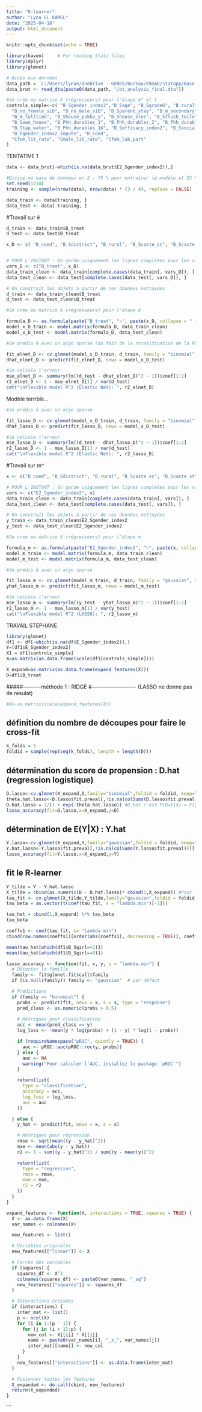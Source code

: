 ```yaml
---
title: "R-learner"
author: "Lyna EL KAMEL"
date: "2025-04-18"
output: html_document
---
```


```r
knitr::opts_chunk$set(echo = TRUE)
```

```r
library(haven)     # For reading Stata files
library(dplyr)
library(glmnet)
```



```r
# Accès aux données
data_path = 'C:/Users/lynae/OneDrive - GENES/Bureau/ENSAE/statapp/Base de donnée/Main Analysis and Paper/Analysis data' 
data_brut <- read_dta(paste0(data_path, "/bt_analysis_final.dta"))
```




```r
#Je crée ma matrice X (régresseurs) pour l'étape m^ et t
controls_simple<-c( "B_Sgender_index2","B_Sage", "B_Sgrade6", "B_rural", "B_Sgirl", "B_Sdistrict", "B_Scaste_sc", "B_Scaste_st", "B_Smuslim",
  "B_no_female_sib", "B_no_male_sib", "B_Sparent_stay", "B_m_secondary", "B_m_parttime",
  "B_m_fulltime", "B_Shouse_pukka_y", "B_Shouse_elec", "B_Sflush_toilet", "B_Snonflush_toilet",
  "B_Sown_house", "B_Phh_durables_1", "B_Phh_durables_2", "B_Phh_durables_7", "B_Snewspaper_house",
  "B_Stap_water", "B_Phh_durables_16", "B_Sefficacy_index2", "B_Ssocial_scale",
  "B_Pgender_index2_impute", "B_coed",
  "Cfem_lit_rate", "Cmale_lit_rate", "Cfem_lab_part"
)
```


################ TENTATIVE 1
```r
data <- data_brut[-which(is.na(data_brut$E2_Sgender_index2)),]
```


```r
#Divise ma base de données en 2 : 75 % pour entraîner le modèle et 25 % pour le test
set.seed(1234)
training <- sample(nrow(data), nrow(data) * (3 / 4), replace = FALSE)

data_train <- data[training, ]
data_test <- data[-training, ]
```
#Travail sur ê


```r
d_train <- data_train$B_treat
d_test <- data_test$B_treat

x_D <- c( "B_coed", "B_Sdistrict", "B_rural", "B_Scaste_sc", "B_Scaste_st", "B_Smuslim", "B_no_female_sib", "B_m_edu_level", "B_Shouse_pukka_y", "B_Sgirl", "B_Sage_cat")


# POUR L'INSTANT : On garde uniquement les lignes complètes pour les variables utiles
vars_D <- c("B_treat", x_D)
data_train_clean <- data_train[complete.cases(data_train[, vars_D]), ]
data_test_clean <- data_test[complete.cases(data_test[, vars_D]), ]

# On construit les objets à partir de ces données nettoyées
d_train <- data_train_clean$B_treat
d_test <- data_test_clean$B_treat
```



```r
#Je crée ma matrice X (régresseurs) pour l'étape ê

formula_D <- as.formula(paste("B_treat", "~", paste(x_D, collapse = " + ")))
model_x_D_train <- model.matrix(formula_D, data_train_clean)
model_x_D_test <- model.matrix(formula_D, data_test_clean)
```



```r
#Je prédis ê avec un algo sparse (du fait de la stratification de la RCT) et dense

fit_elnet_D <- cv.glmnet(model_x_D_train, d_train, family = "binomial", alpha = .5)
dhat_elnet_D <- predict(fit_elnet_D, newx = model_x_D_test)

```

```r
#Je calcule l'erreur 
mse_elnet_D <- summary(lm((d_test - dhat_elnet_D)^2 ~ 1))$coef[1:2]
r2_elnet_D <- 1 - mse_elnet_D[1] / var(d_test)
cat("\nFlexible model R^2 (Elastic Net): ", r2_elnet_D)
```

Modèle terrible...

```r
#Je prédis ê avec un algo sparse 

fit_lasso_D <- cv.glmnet(model_x_D_train, d_train, family = "binomial", alpha = 1)
dhat_lasso_D <- predict(fit_lasso_D, newx = model_x_D_test)

```

```r
#Je calcule l'erreur 
mse_lasso_D <- summary(lm((d_test - dhat_lasso_D)^2 ~ 1))$coef[1:2]
r2_lasso_D <- 1 - mse_lasso_D[1] / var(d_test)
cat("\nFlexible model R^2 (Elastic Net): ", r2_lasso_D)
```


#Travail sur m^


```r
x <- c("B_coed", "B_Sdistrict", "B_rural", "B_Scaste_sc", "B_Scaste_st", "B_Smuslim", "B_no_female_sib", "B_m_edu_level", "B_Shouse_pukka_y", "B_Sgirl", "B_Sage_cat")
```

```r
# POUR L'INSTANT : On garde uniquement les lignes complètes pour les variables utiles
vars <- c("E2_Sgender_index2", x)
data_train_clean <- data_train[complete.cases(data_train[, vars]), ]
data_test_clean <- data_test[complete.cases(data_test[, vars]), ]

# On construit les objets à partir de ces données nettoyées
y_train <- data_train_clean$E2_Sgender_index2
y_test <- data_test_clean$E2_Sgender_index2
```

```r
#Je crée ma matrice X (régresseurs) pour l'étape m

formula_m <- as.formula(paste("E2_Sgender_index2", "~", paste(x, collapse = " + ")))
model_m_train <- model.matrix(formula_m, data_train_clean)
model_m_test <- model.matrix(formula_m, data_test_clean)
```

```r
#Je prédis ê avec un algo sparse 

fit_lasso_m <- cv.glmnet(model_m_train, d_train, family = "gaussian", alpha = 1)
yhat_lasso_m <- predict(fit_lasso_m, newx = model_m_test)

```

```r
#Je calcule l'erreur 
mse_lasso_m <- summary(lm((y_test - yhat_lasso_m)^2 ~ 1))$coef[1:2]
r2_lasso_m <- 1 - mse_lasso_m[1] / var(y_test)
cat("\nFlexible model R^2 (LASSO): ", r2_lasso_m)
```






############# TRAVAIL STEPHANE
```r
library(glmnet)
df1 <- df[-which(is.na(df$E_Sgender_index2)),]
Y=(df1$E_Sgender_index2)
X1 = df1[controls_simple]
X=as.matrix(as.data.frame(scale(df1[controls_simple])))

X_expand=as.matrix(as.data.frame(expand_features(X)))
D=df1$B_treat
```



#####----------méthode 1 : RIDGE #------------------------- (LASSO ne donne pas de resulat)
```r
#X<-as.matrix(scale(expand_features(X))
```


## définition du nombre de découpes pour faire le cross-fit
```r
k_folds = 5
foldid = sample(rep(seq(k_folds), length = length(D)))
```

## détermination du score de propension : D.hat (regression logistique)
```r
D.lasso<-cv.glmnet(X_expand,D,family="binomial",foldid = foldid, keep=TRUE,alpha=1)
theta.hat.lasso<-D.lasso$fit.preval[,!is.na(colSums(D.lasso$fit.preval))][,D.lasso$lambda==D.lasso$lambda.min] #theta c'est X'beta
D.hat.lasso = 1/(1 + exp(-theta.hat.lasso)) #D.hat c'est P(D=1|X) = F(X'bet) avec F densité d'une logistique
lasso_accuracy(fit=D.lasso,x=X_expand,y=D)
```

## détermination de E(Y|X) : Y.hat
```r
Y.lasso<-cv.glmnet(X_expand,Y,family="gaussian",foldid = foldid, keep=TRUE,alpha=0)
Y.hat.lasso<-Y.lasso$fit.preval[,!is.na(colSums(Y.lasso$fit.preval))][,Y.lasso$lambda==Y.lasso$lambda.min]
lasso_accuracy(fit=Y.lasso,x=X_expand,y=Y)
```

## fit le R-learner
```r
Y_tilde = Y - Y.hat.lasso
X_tilde = cbind(as.numeric(D - D.hat.lasso)* cbind(1,X_expand)) #Pour le R-S learner, on rajoute encore X dans X_tilde
tau_fit <- cv.glmnet(X_tilde,Y_tilde,family="gaussian",foldid = foldid,alpha=1)
tau_beta = as.vector(t(coef(tau_fit, s = "lambda.min")[-1]))

tau_hat = cbind(1,X_expand) %*% tau_beta
tau_beta
```
```r
coeffs1 <- coef(tau_fit, s= "lambda.min")
cbind(row.names(coeffs1)[order(abs(coeffs1), decreasing = TRUE)], coeffs1[order(abs(coeffs1), decreasing = TRUE)])
```

```r
mean(tau_hat[which(df1$B_Sgirl==1)])
mean(tau_hat[which(df1$B_Sgirl==0)])
```

```r
lasso_accuracy <- function(fit, x, y, s = "lambda.min") {
  # Détecter la famille
  family <- fit$glmnet.fit$call$family
  if (is.null(family)) family <- "gaussian"  # par défaut

  # Prédictions
  if (family == "binomial") {
    probs <- predict(fit, newx = x, s = s, type = "response")
    pred_class <- as.numeric(probs > 0.5)
    
    # Métriques pour classification
    acc <- mean(pred_class == y)
    log_loss <- -mean(y * log(probs) + (1 - y) * log(1 - probs))

    if (requireNamespace("pROC", quietly = TRUE)) {
      auc <- pROC::auc(pROC::roc(y, probs))
    } else {
      auc <- NA
      warning("Pour calculer l'AUC, installez le package `pROC`")
    }

    return(list(
      type = "classification",
      accuracy = acc,
      log_loss = log_loss,
      auc = auc
    ))

  } else {
    y_hat <- predict(fit, newx = x, s = s)

    # Métriques pour régression
    rmse <- sqrt(mean((y - y_hat)^2))
    mae <- mean(abs(y - y_hat))
    r2 <- 1 - sum((y - y_hat)^2) / sum((y - mean(y))^2)

    return(list(
      type = "regression",
      rmse = rmse,
      mae = mae,
      r2 = r2
    ))
  }
}
```




```r
expand_features <- function(X, interactions = TRUE, squares = TRUE) {
  X <- as.data.frame(X)
  var_names <- colnames(X)

  new_features <- list()

  # Variables originales
  new_features[["linear"]] <- X

  # Carrés des variables
  if (squares) {
    squares_df <- X^2
    colnames(squares_df) <- paste0(var_names, "_sq")
    new_features[["squares"]] <- squares_df
  }

  # Interactions croisées
  if (interactions) {
    inter_mat <- list()
    p <- ncol(X)
    for (i in 1:(p - 1)) {
      for (j in (i + 1):p) {
        new_col <- X[[i]] * X[[j]]
        name <- paste0(var_names[i], "_x_", var_names[j])
        inter_mat[[name]] <- new_col
      }
    }
    new_features[["interactions"]] <- as.data.frame(inter_mat)
  }

  # Fusionner toutes les features
  X_expanded <- do.call(cbind, new_features)
  return(X_expanded)
}
```




```


